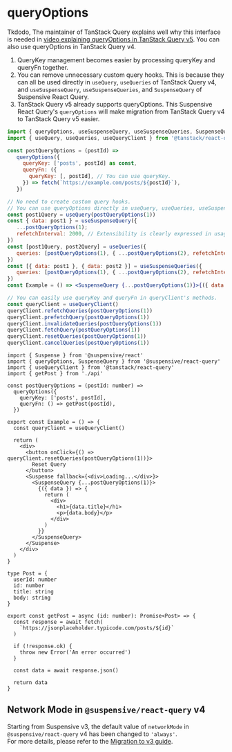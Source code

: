
# queryOptions

Tkdodo, The maintainer of TanStack Query explains well why this interface is needed in [video explaining queryOptions in TanStack Query v5](https://youtu.be/bhE3wuB_TuA?feature=shared&t=1697).
You can also use queryOptions in TanStack Query v4.

1. QueryKey management becomes easier by processing queryKey and queryFn together.
2. You can remove unnecessary custom query hooks. This is because they can all be used directly in `useQuery`, `useQueries` of TanStack Query v4, and `useSuspenseQuery`, `useSuspenseQueries`, and `SuspenseQuery` of Suspensive React Query.
3. TanStack Query v5 already supports queryOptions. This Suspensive React Query's `queryOptions` will make migration from TanStack Query v4 to TanStack Query v5 easier.

```jsx /queryOptions/
import { queryOptions, useSuspenseQuery, useSuspenseQueries, SuspenseQuery } from '@suspensive/react-query'
import { useQuery, useQueries, useQueryClient } from '@tanstack/react-query'

const postQueryOptions = (postId) =>
   queryOptions({
     queryKey: ['posts', postId] as const,
     queryFn: ({
       queryKey: [, postId], // You can use queryKey.
     }) => fetch(`https://example.com/posts/${postId}`),
   })

// No need to create custom query hooks.
// You can use queryOptions directly in useQuery, useQueries, useSuspenseQuery, useSuspenseQueries, SuspenseQuery.
const post1Query = useQuery(postQueryOptions(1))
const { data: post1 } = useSuspenseQuery({
   ...postQueryOptions(1);
   refetchInterval: 2000, // Extensibility is clearly expressed in usage.
})
const [post1Query, post2Query] = useQueries({
   queries: [postQueryOptions(1), { ...postQueryOptions(2), refetchInterval: 2000 }],
})
const [{ data: post1 }, { data: post2 }] = useSuspenseQueries({
   queries: [postQueryOptions(1), { ...postQueryOptions(2), refetchInterval: 2000 }],
})
const Example = () => <SuspenseQuery {...postQueryOptions(1)}>{({ data: post1 }) => <>{post1.text}</>}</SuspenseQuery>

// You can easily use queryKey and queryFn in queryClient's methods.
const queryClient = useQueryClient()
queryClient.refetchQueries(postQueryOptions(1))
queryClient.prefetchQuery(postQueryOptions(1))
queryClient.invalidateQueries(postQueryOptions(1))
queryClient.fetchQuery(postQueryOptions(1))
queryClient.resetQueries(postQueryOptions(1))
queryClient.cancelQueries(postQueryOptions(1))

```

<Sandpack>

```tsx Example.tsx active
import { Suspense } from '@suspensive/react'
import { queryOptions, SuspenseQuery } from '@suspensive/react-query'
import { useQueryClient } from '@tanstack/react-query'
import { getPost } from './api'

const postQueryOptions = (postId: number) =>
  queryOptions({
    queryKey: ['posts', postId],
    queryFn: () => getPost(postId),
  })

export const Example = () => {
  const queryClient = useQueryClient()

  return (
    <div>
      <button onClick={() => queryClient.resetQueries(postQueryOptions(1))}>
        Reset Query
      </button>
      <Suspense fallback={<div>Loading...</div>}>
        <SuspenseQuery {...postQueryOptions(1)}>
          {({ data }) => {
            return (
              <div>
                <h1>{data.title}</h1>
                <p>{data.body}</p>
              </div>
            )
          }}
        </SuspenseQuery>
      </Suspense>
    </div>
  )
}
```

```tsx api.ts
type Post = {
  userId: number
  id: number
  title: string
  body: string
}

export const getPost = async (id: number): Promise<Post> => {
  const response = await fetch(
    `https://jsonplaceholder.typicode.com/posts/${id}`
  )

  if (!response.ok) {
    throw new Error('An error occurred')
  }

  const data = await response.json()

  return data
}
```

</Sandpack>

## Network Mode in `@suspensive/react-query` v4

Starting from Suspensive v3, the default value of `networkMode` in `@suspensive/react-query` v4 has been changed to `'always'`.  
For more details, please refer to the [Migration to v3 guide](./migrate-to-v3.mdx).
